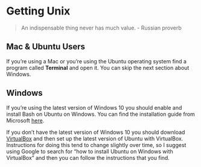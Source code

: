 # Getting Unix

> An indispensable thing never has much value. - Russian proverb

## Mac & Ubuntu Users

If you're using a Mac or you're using the Ubuntu operating system find a
program called **Terminal** and open it. You can skip the next section about
Windows.

## Windows

If you're using the latest version of Windows 10 you should enable and install
Bash on Ubuntu on Windows. You can find the installation guide from Microsoft
[here](https://msdn.microsoft.com/en-us/commandline/wsl/install_guide).

If you don't have the latest version of Windows 10 you should download 
[VirtualBox](https://www.virtualbox.org/) and then set up the latest version of
Ubuntu with VirtualBox. Instructions for doing this tend to change slightly
over time, so I suggest using Google to search for "how to install Ubuntu on
Windows with VirtualBox" and then you can follow the instructions that you find.
